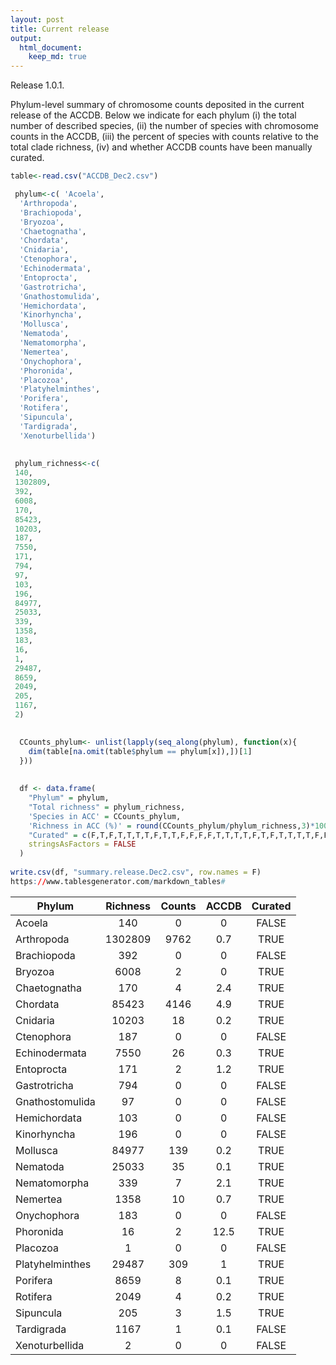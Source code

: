 ```yaml
---
layout: post
title: Current release
output:
  html_document:
    keep_md: true
---
```


<div class="message">
  Release 1.0.1.
</div>

Phylum-level summary of chromosome counts deposited in the current release of the ACCDB. Below we indicate for each phylum (i) the total number of described species, (ii) the number of species with chromosome counts in the ACCDB, (iii) the percent of species with counts relative to the total clade richness, (iv) and whether ACCDB counts have been manually curated.  


```r
 
table<-read.csv("ACCDB_Dec2.csv")

 phylum<-c( 'Acoela',
  'Arthropoda',
  'Brachiopoda',
  'Bryozoa',
  'Chaetognatha',
  'Chordata',
  'Cnidaria',
  'Ctenophora',
  'Echinodermata',
  'Entoprocta',
  'Gastrotricha',
  'Gnathostomulida',
  'Hemichordata',
  'Kinorhyncha',
  'Mollusca',
  'Nematoda',
  'Nematomorpha',
  'Nemertea',
  'Onychophora',
  'Phoronida',
  'Placozoa',
  'Platyhelminthes',
  'Porifera',
  'Rotifera',
  'Sipuncula',
  'Tardigrada',
  'Xenoturbellida')
  
 
 phylum_richness<-c(
 140,
 1302809,
 392,
 6008,
 170,
 85423,
 10203,
 187,
 7550,
 171,
 794,
 97,
 103,
 196,
 84977,
 25033,
 339,
 1358,
 183,
 16,
 1,
 29487,
 8659,
 2049,
 205,
 1167,
 2)

  
  CCounts_phylum<- unlist(lapply(seq_along(phylum), function(x){
    dim(table[na.omit(table$phylum == phylum[x]),])[1]
  }))
 
  
  df <- data.frame(
    "Phylum" = phylum,
    "Total richness" = phylum_richness,
    'Species in ACC' = CCounts_phylum,
    'Richness in ACC (%)' = round(CCounts_phylum/phylum_richness,3)*100,
    "Curated" = c(F,T,F,T,T,T,T,F,T,T,F,F,F,F,T,T,T,T,F,T,F,T,T,T,T,F,F) ,
    stringsAsFactors = FALSE
  )
  
write.csv(df, "summary.release.Dec2.csv", row.names = F)
https://www.tablesgenerator.com/markdown_tables#

```

| Phylum | Richness | Counts | ACCDB | Curated |
|-----------------|:--------:|:------:|:-----:|:-------:|
| Acoela | 140 | 0 | 0 | FALSE |
| Arthropoda | 1302809 | 9762 | 0.7 | TRUE |
| Brachiopoda | 392 | 0 | 0 | FALSE |
| Bryozoa | 6008 | 2 | 0 | TRUE |
| Chaetognatha | 170 | 4 | 2.4 | TRUE |
| Chordata | 85423 | 4146 | 4.9 | TRUE |
| Cnidaria | 10203 | 18 | 0.2 | TRUE |
| Ctenophora | 187 | 0 | 0 | FALSE |
| Echinodermata | 7550 | 26 | 0.3 | TRUE |
| Entoprocta | 171 | 2 | 1.2 | TRUE |
| Gastrotricha | 794 | 0 | 0 | FALSE |
| Gnathostomulida | 97 | 0 | 0 | FALSE |
| Hemichordata | 103 | 0 | 0 | FALSE |
| Kinorhyncha | 196 | 0 | 0 | FALSE |
| Mollusca | 84977 | 139 | 0.2 | TRUE |
| Nematoda | 25033 | 35 | 0.1 | TRUE |
| Nematomorpha | 339 | 7 | 2.1 | TRUE |
| Nemertea | 1358 | 10 | 0.7 | TRUE |
| Onychophora | 183 | 0 | 0 | FALSE |
| Phoronida | 16 | 2 | 12.5 | TRUE |
| Placozoa | 1 | 0 | 0 | FALSE |
| Platyhelminthes | 29487 | 309 | 1 | TRUE |
| Porifera | 8659 | 8 | 0.1 | TRUE |
| Rotifera | 2049 | 4 | 0.2 | TRUE |
| Sipuncula | 205 | 3 | 1.5 | TRUE |
| Tardigrada | 1167 | 1 | 0.1 | FALSE |
| Xenoturbellida | 2 | 0 | 0 | FALSE |





